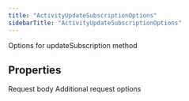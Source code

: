 ```yaml
---
title: "ActivityUpdateSubscriptionOptions"
sidebarTitle: "ActivityUpdateSubscriptionOptions"
---
```


Options for updateSubscription method

## Properties

<ParamField name="body" type="[ActivityUpdateSubscriptionRequest](/xdks/typescript/reference/interfaces/ActivityUpdateSubscriptionRequest)">
Request body
</ParamField>





<ParamField name="requestOptions" type="[RequestOptions](/xdks/typescript/reference/interfaces/RequestOptions)">
Additional request options
</ParamField>



